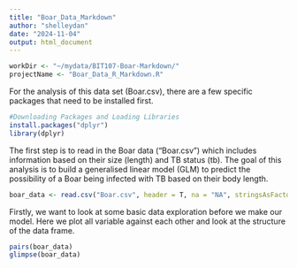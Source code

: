 ```yaml
---
title: "Boar_Data_Markdown"
author: "shelleydan"
date: "2024-11-04"
output: html_document
---
```


```r
workDir <- "~/mydata/BIT107-Boar-Markdown/"
projectName <- "Boar_Data_R_Markdown.R"
```

For the analysis of this data set (Boar.csv), there are a few specific packages that need to be installed first. 

```r
#Downloading Packages and Loading Libraries
install.packages("dplyr")
library(dplyr)
```

The first step is to read in the Boar data ("Boar.csv") which includes information based on their size (length) and TB status (tb). The goal of this analysis is to build a generalised linear model (GLM) to predict the possibility of a Boar being infected with TB based on their body length. 

```r
boar_data <- read.csv("Boar.csv", header = T, na = "NA", stringsAsFactors = T)

```

Firstly, we want to look at some basic data exploration before we make our model. Here we plot all variable against each other and look at the structure of the data frame. 

```r
pairs(boar_data)
glimpse(boar_data)
```



